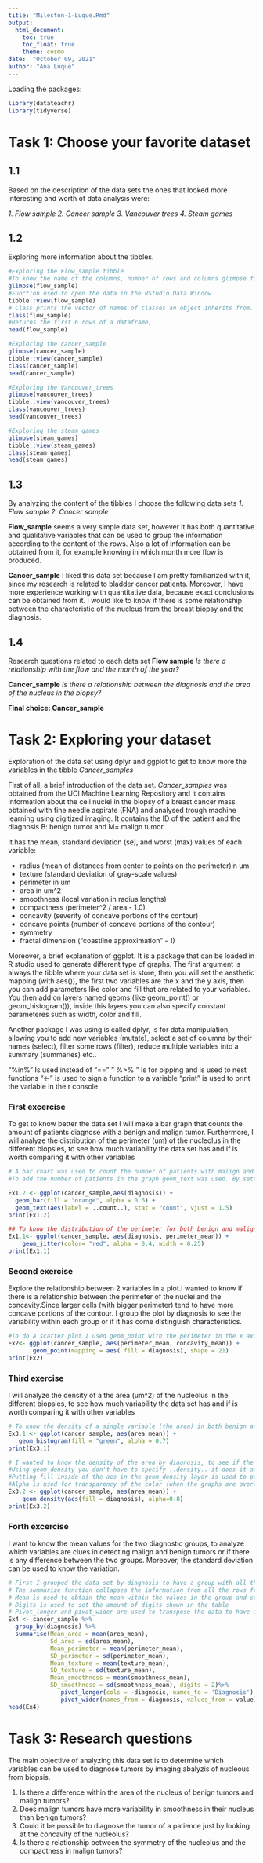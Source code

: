 ```yaml
---
title: "Mileston-1-Luque.Rmd"
output: 
  html_document:
    toc: true
    toc_float: true
    theme: cosmo
date:  "October 09, 2021"
author: "Ana Luque"
---
```


Loading the packages:
```r
library(datateachr)
library(tidyverse)
```
# Task 1: Choose your favorite dataset
## 1.1
Based on the description of the data sets the ones that looked more interesting and worth of data analysis were:

_1. Flow sample_
_2. Cancer sample_
_3. Vancouver trees_
_4. Steam games_

## 1.2
Exploring more information about the tibbles.
```r
#Exploring the Flow_sample tibble
#To know the name of the columns, number of rows and columns glimpse function can be used
glimpse(flow_sample)
#Function used to open the data in the RStudio Data Window
tibble::view(flow_sample)
# Class prints the vector of names of classes an object inherits from.
class(flow_sample)
#Returns the first 6 rows of a dataframe,
head(flow_sample)

#Exploring the cancer_sample
glimpse(cancer_sample)
tibble::view(cancer_sample)
class(cancer_sample)
head(cancer_sample)

#Exploring the Vancouver_trees
glimpse(vancouver_trees)
tibble::view(vancouver_trees)
class(vancouver_trees)
head(vancouver_trees)

#Exploring the steam_games
glimpse(steam_games)
tibble::view(steam_games)
class(steam_games)
head(steam_games)
```

## 1.3
By analyzing the content of the tibbles I choose the following data sets
_1. Flow sample_
_2. Cancer sample_

**Flow_sample** seems a very simple data set, however it has both quantitative and qualitative variables that can be used to group the information according to the content of the rows. Also a lot of information can be obtained from it, for example knowing in which month more flow is produced.

**Cancer_sample** I liked this data set because I am pretty familiarized with it, since my research is related to bladder cancer patients. Moreover, I have more experience working with quantitative data, because exact conclusions can be obtained from it. I would like to know if there is some relationship between the characteristic of the nucleus from the breast biopsy and the diagnosis.

## 1.4
Research questions related to each data set 
**Flow sample**
_Is there a relationship with the flow and the month of the year?_

**Cancer_sample**
_Is there a relationship between the diagnosis and the area of the nucleus in the biopsy?_

**Final choice: Cancer_sample**

# Task 2: Exploring your dataset

Exploration of the data set using dplyr and ggplot to get to know more the variables in the tibble *Cancer_samples*

First of all, a brief introduction of the data set. *Cancer_samples* was obtained from the UCI Machine Learning Repository and it contains information about the cell nuclei in the biopsy of a breast cancer mass obtained with fine needle aspirate (FNA) and analysed trough machine learning using digitized imaging. 
It contains the ID of the patient and the diagnosis B: benign tumor and M= malign tumor.

It has the mean, standard deviation (se), and worst (max) values of each variable:

* radius (mean of distances from center to points on the perimeter)in um
* texture (standard deviation of gray-scale values)
* perimeter in um
* area in um^2
* smoothness (local variation in radius lengths)
* compactness (perimeter^2 / area - 1.0)
* concavity (severity of concave portions of the contour)
* concave points (number of concave portions of the contour)
* symmetry
* fractal dimension ("coastline approximation" - 1)

Moreover, a brief explanation of ggplot. It is a package that can be loaded in R studio used to generate different type of graphs. The first argument is always the tibble where your data set is store, then you will set the aesthetic mapping (with aes()), the first two variables are the x and the y axis, then you can add parameters like color and fill that are related to your variables. You then add on layers named geoms (like geom_point() or geom_histogram()), inside this layers you can also specify constant parameteres such as width, color and fill.

Another package I was using is called dplyr, is for data manipulation, allowing you to add new variables (mutate), select a set of columns by their names (select), filter some rows (filter), reduce multiple variables into a summary (summaries) etc.. 

"%in%" Is used instead of "==" 
" %>% " Is for pipping and is used to nest functions
"<-" is used to sign a function to a variable
"print" is used to print the variable in the r console

### First excercise 
To get to know better the data set I will make a bar graph that counts the amount of patients diagnose with a benign and malign tumor. 
Furthermore, I will analyze the distribution of the perimeter (um) of the nucleolus in the different biopsies, to see how much variability the data set has and if is worth comparing it with other variables
```r
# A bar chart was used to count the number of patients with malign and benign tumors, this function only need the x value, since it adds bars whose height is proportional to the number of rows. 
#To add the number of patients in the graph geom_text was used. By setting vjust (the vertical justification), it is possible to move the text above or below the tops of the bars, 1.5 to put it above the bars.

Ex1.2 <- ggplot(cancer_sample,aes(diagnosis)) +
  geom_bar(fill = "orange", alpha = 0.6) +
  geom_text(aes(label = ..count..), stat = "count", vjust = 1.5)
print(Ex1.2)

## To know the distribution of the perimeter for both benign and malign tumor geom_jitter was used,that shows in what ranges the values are located and if there is any difference between the perimeter of benign tumors and malign tumors. Since one of the main factors to detect a malign tumor during pathology analysis is to look for large nucleus. The color, transparency (alpha) and width are constant, that is why it goes directly in the geom layer outside the aes
Ex1.1<- ggplot(cancer_sample, aes(diagnosis, perimeter_mean)) + 
    geom_jitter(color= "red", alpha = 0.4, width = 0.25)
print(Ex1.1)
```

### Second exercise
Explore the relationship between 2 variables in a plot.I wanted to know if there is a relationship between the perimeter of the nuclei and the concavity.Since larger cells (with bigger perimeter) tend to have more concave portions of the contour. I group the plot by diagnosis to see the variability within each group or if it has come distinguish characteristics. 


```r
#To do a scatter plot I used geom_point with the perimeter in the x axis and the concavity in the y axis. Using the shape outside aes sinceis a constant value 
Ex2<- ggplot(cancer_sample, aes(perimeter_mean, concavity_mean)) +
       geom_point(mapping = aes( fill = diagnosis), shape = 21)
print(Ex2)
```

### Third exercise
I will analyze the density of a the area (um^2) of the nucleolus in the different biopsies, to see how much variability the data set has and if is worth comparing it with other variables
```r
# To know the density of a single variable (the area) in both benign and malign tumors I used geom_distribution, I used ..density..  to create the histogram with a density scale. Fill was used to color the inside of the histogram
Ex3.1 <- ggplot(cancer_sample, aes(area_mean)) +
   geom_histogram(fill = "green", alpha = 0.7)
print(Ex3.1)

# I wanted to know the density of the area by diagnosis, to see if the area is different for malign and benign tumors and if there is a relationship, also to see in which the is more heterogeneity. Malign tumors tend to have bigger nucleus 
#Using geom_density you don't have to specify ..density.. it does it automatically.
#Putting fill inside of the aes in the geom_density layer is used to put in a different color the distribution of the two diagnosis.
#Alpha is used for transparency of the color (when the graphs are overlapping)
Ex3.2 <- ggplot(cancer_sample, aes(area_mean)) + 
    geom_density(aes(fill = diagnosis), alpha=0.8)
print(Ex3.2)
```
### Forth excercise 
I want to know the mean values for the two diagnostic groups, to analyze which variables are clues in detecting malign and benign tumors or if there is any difference between the two groups. Moreover, the standard deviation can be used to know the variation. 

```r
# First I grouped the data set by diagnosis to have a group with all the data regarding malign tumors and data regarding benign tumors.
# The summarize function collapses the information from all the rows from each group in one 
# Mean is used to obtain the mean within the values in the group and sd is used for standard deviation
# Digits is used to set the amount of digits shown in the table 
# Pivot_longer and pivot_wider are used to transpose the data to have a better and understandable table
Ex4 <- cancer_sample %>%
  group_by(diagnosis) %>%
  summarise(Mean_area = mean(area_mean),
            Sd_area = sd(area_mean),
            Mean_perimeter = mean(perimeter_mean),
            SD_perimeter = sd(perimeter_mean),
            Mean_texture = mean(texture_mean),
            SD_texture = sd(texture_mean),
            Mean_smoothness = mean(smoothness_mean),
            SD_smoothness = sd(smoothness_mean), digits = 2)%>%
               pivot_longer(cols = -diagnosis, names_to = 'Diagnosis') %>% 
               pivot_wider(names_from = diagnosis, values_from = value)
head(Ex4)
```
# Task 3: Research questions

The main objective of analyzing this data set is to determine which variables can be used to diagnose tumors by imaging abalyzis of nucleous from biopsis. 

1. Is there a difference within the area of the nucleus of benign tumors and malign tumors?
2. Does malign tumors have more variability in smoothness in their nucleus than benign tumors?
3. Could it be possible to diagnose the tumor of a patience just by looking at the concavity of the nucleolus?
4. Is there a relationship between the symmetry of the nucleolus and the compactness in malign tumors? 

